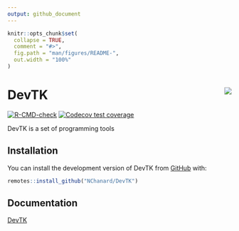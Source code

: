 ```yaml
---
output: github_document
---
```


<!-- README.md is generated from README.Rmd. Please edit that file -->

```r
knitr::opts_chunk$set(
  collapse = TRUE,
  comment = "#>",
  fig.path = "man/figures/README-",
  out.width = "100%"
)
```

# DevTK <a href='https://nchanard.github.io/DevTK/'><img src='man/figures/logo.png' align="right" /></a>

<!-- badges: start -->
[![R-CMD-check](https://github.com/NChanard/DevTK/actions/workflows/R-CMD-check.yaml/badge.svg)](https://github.com/NChanard/DevTK/actions/workflows/R-CMD-check.yaml)
[![Codecov test coverage](https://codecov.io/gh/NChanard/DevTK/branch/master/graph/badge.svg)](https://app.codecov.io/gh/NChanard/DevTK?branch=master)
<!-- badges: end -->

DevTK is a set of programming tools  

## Installation

You can install the development version of DevTK from [GitHub](https://github.com/) with:

``` r
remotes::install_github("NChanard/DevTK")
```

## Documentation  

[DevTK](https://nchanard.github.io/DevTK/)
